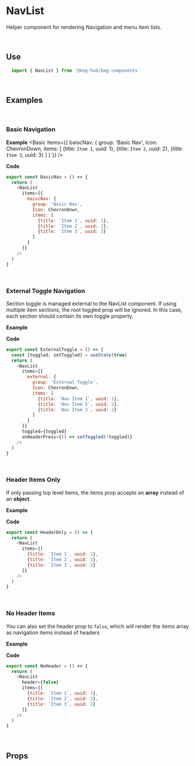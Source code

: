 <!--- NavList.stories.mdx -->



<Meta title="Components/Lists/NavList" component={NavList}/>

# NavList
Helper component for rendering Navigation and menu item lists.

<br/>

## Use
```js
  import { NavList } from '@keg-hub/keg-components'
```

<br/>

## Examples

<br/>

### Basic Navigation

**Example**
<Preview>
  <Story name="Basic">
    <Basic
      items={{
        baiscNav: {
          group: 'Basic Nav',
          Icon: ChevronDown,
          items: [
            {title: `Item 1`, uuid: 1},
            {title: `Item 2`, uuid: 2},
            {title: `Item 3`, uuid: 3}
          ]
        }
      }}
    />
  </Story>
</Preview>

**Code**
```js
export const BasicNav = () => {
  return (
    <NavList
      items={{
        baiscNav: {
          group: 'Basic Nav',
          Icon: ChevronDown,
          items: [
            {title: `Item 1`, uuid: 1},
            {title: `Item 2`, uuid: 2},
            {title: `Item 3`, uuid: 3}
          ]
        }
      }}
    />
  )
}
```

<br/>

### External Toggle Navigation
Section toggle is managed external to the NavList component. If using multiple item sections, the root toggled prop will be ignored. In this case, each section should contain its own toggle property.

**Example**
<Preview>
  <Story name="ExternalToggle">
    <ExternalToggle />
  </Story>
</Preview>

**Code**
```js
export const ExternalToggle = () => {
  const [toggled, setToggled] = useState(true)
  return (
    <NavList
      items={{
        external: {
          group: 'External Toggle',
          Icon: ChevronDown,
          items: [
            {title: `Nav Item 1`, uuid: 1},
            {title: `Nav Item 2`, uuid: 2},
            {title: `Nav Item 3`, uuid: 3}
          ]
        }
      }}
      toggled={toggled}
      onHeaderPress={() => setToggled(!toggled)}
    />
  )
}
```

<br/>

### Header Items Only
If only passing top level items, the items prop accepts an **array** instead of an **object**.

**Example**
<Preview>
  <Story name="HeaderOnly">
    <HeaderOnly />
  </Story>
</Preview>

**Code**
```js
export const HeaderOnly = () => {
  return (
    <NavList
      items={[
        {title: `Item 1`, uuid: 1},
        {title: `Item 2`, uuid: 2},
        {title: `Item 3`, uuid: 3}
      ]}
    />
  )
}
```

<br/>

### No Header Items
You can also set the header prop to `false`, which will render the items array as navigation items instead of headers

**Example**
<Preview>
  <Story name="NoHeader">
    <NoHeader />
  </Story>
</Preview>

**Code**
```js
export const NoHeader = () => {
  return (
    <NavList
      header={false}
      items={[
        {title: `Item 1`, uuid: 1},
        {title: `Item 2`, uuid: 2},
        {title: `Item 3`, uuid: 3}
      ]}
    />
  )
}
```

<br/>

## Props
<Props of={NavListNative} />
